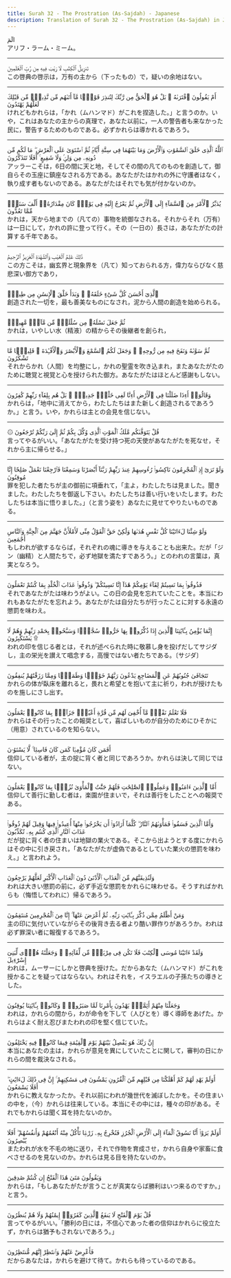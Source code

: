 ```yaml
---
title: Surah 32 - The Prostration (As-Sajdah) - Japanese
description: Translation of Surah 32 - The Prostration (As-Sajdah) in Japanese
---
```





<Aside type="quran" title="1">
الٓمٓ
</Aside>

<Aside type="reference" title="1">
アリフ・ラーム・ミーム。
</Aside>

---

<Aside type="quran" title="2">
تَنزِيلُ ٱلْكِتَٰبِ لَا رَيْبَ فِيهِ مِن رَّبِّ ٱلْعَٰلَمِينَ
</Aside>

<Aside type="reference" title="2">
この啓典の啓示は，万有の主から（下ったもの）で，疑いの余地はない。
</Aside>

---

<Aside type="quran" title="3">
أَمْ يَقُولُونَ ٱفْتَرَىٰهُ ۚ بَلْ هُوَ ٱلْحَقُّ مِن رَّبِّكَ لِتُنذِرَ قَوْمًۭا مَّآ أَتَىٰهُم مِّن نَّذِيرٍۢ مِّن قَبْلِكَ لَعَلَّهُمْ يَهْتَدُونَ
</Aside>

<Aside type="reference" title="3">
けれどもかれらは，「かれ（ムハンマド）がこれを捏造した。」と言うのか。いや，これはあなたの主からの真理で，あなた以前に，一人の警告者も来なかった民に，警告するためのものである。必ずかれらは導かれるであろう。
</Aside>

---

<Aside type="quran" title="4">
ٱللَّهُ ٱلَّذِى خَلَقَ ٱلسَّمَٰوَٰتِ وَٱلْأَرْضَ وَمَا بَيْنَهُمَا فِى سِتَّةِ أَيَّامٍۢ ثُمَّ ٱسْتَوَىٰ عَلَى ٱلْعَرْشِ ۖ مَا لَكُم مِّن دُونِهِۦ مِن وَلِىٍّۢ وَلَا شَفِيعٍ ۚ أَفَلَا تَتَذَكَّرُونَ
</Aside>

<Aside type="reference" title="4">
アッラーこそは，6日の間に天と地，そしてその間の凡てのものを創造して，御自らその玉座に鎮座なされる方である。あなたがたはかれの外に守護者はなく，執り成す者もないのである。あなたがたはそれでも気が付かないのか。
</Aside>

---

<Aside type="quran" title="5">
يُدَبِّرُ ٱلْأَمْرَ مِنَ ٱلسَّمَآءِ إِلَى ٱلْأَرْضِ ثُمَّ يَعْرُجُ إِلَيْهِ فِى يَوْمٍۢ كَانَ مِقْدَارُهُۥٓ أَلْفَ سَنَةٍۢ مِّمَّا تَعُدُّونَ
</Aside>

<Aside type="reference" title="5">
かれは，天から地までの（凡ての）事物を統御なされる。それからそれ（万有）は一日にして，かれの許に登って行く。その（一日の）長さは，あなたがたの計算する千年である。
</Aside>

---

<Aside type="quran" title="6">
ذَٰلِكَ عَٰلِمُ ٱلْغَيْبِ وَٱلشَّهَٰدَةِ ٱلْعَزِيزُ ٱلرَّحِيمُ
</Aside>

<Aside type="reference" title="6">
この方こそは，幽玄界と現象界を（凡て）知っておられる方，偉力ならびなく慈悲深い御方であり，
</Aside>

---

<Aside type="quran" title="7">
ٱلَّذِىٓ أَحْسَنَ كُلَّ شَىْءٍ خَلَقَهُۥ ۖ وَبَدَأَ خَلْقَ ٱلْإِنسَٰنِ مِن طِينٍۢ
</Aside>

<Aside type="reference" title="7">
創造された一切を，最も善美なものになされ，泥から人間の創造を始められる。
</Aside>

---

<Aside type="quran" title="8">
ثُمَّ جَعَلَ نَسْلَهُۥ مِن سُلَٰلَةٍۢ مِّن مَّآءٍۢ مَّهِينٍۢ
</Aside>

<Aside type="reference" title="8">
かれは，いやしい水（精液）の精からその後継者を創られ，
</Aside>

---

<Aside type="quran" title="9">
ثُمَّ سَوَّىٰهُ وَنَفَخَ فِيهِ مِن رُّوحِهِۦ ۖ وَجَعَلَ لَكُمُ ٱلسَّمْعَ وَٱلْأَبْصَٰرَ وَٱلْأَفْـِٔدَةَ ۚ قَلِيلًۭا مَّا تَشْكُرُونَ
</Aside>

<Aside type="reference" title="9">
それからかれ（人間）を均整にし，かれの聖霊を吹き込まれ，またあなたがたのために聴覚と視覚と心を授けられた御方。あなたがたはほとんど感謝もしない。
</Aside>

---

<Aside type="quran" title="10">
وَقَالُوٓا۟ أَءِذَا ضَلَلْنَا فِى ٱلْأَرْضِ أَءِنَّا لَفِى خَلْقٍۢ جَدِيدٍۭ ۚ بَلْ هُم بِلِقَآءِ رَبِّهِمْ كَٰفِرُونَ
</Aside>

<Aside type="reference" title="10">
かれらは，「地中に消えてから，わたしたちはまた新しく創造されるであろうか。」と言う。いや，かれらは主との会見を信じない。
</Aside>

---

<Aside type="quran" title="11">
۞ قُلْ يَتَوَفَّىٰكُم مَّلَكُ ٱلْمَوْتِ ٱلَّذِى وُكِّلَ بِكُمْ ثُمَّ إِلَىٰ رَبِّكُمْ تُرْجَعُونَ
</Aside>

<Aside type="reference" title="11">
言ってやるがいい。「あなたがたを受け持つ死の天使があなたがたを死なせ，それから主に帰らせる。」
</Aside>

---

<Aside type="quran" title="12">
وَلَوْ تَرَىٰٓ إِذِ ٱلْمُجْرِمُونَ نَاكِسُوا۟ رُءُوسِهِمْ عِندَ رَبِّهِمْ رَبَّنَآ أَبْصَرْنَا وَسَمِعْنَا فَٱرْجِعْنَا نَعْمَلْ صَٰلِحًا إِنَّا مُوقِنُونَ
</Aside>

<Aside type="reference" title="12">
罪を犯した者たちが主の御前に項垂れて，「主よ，わたしたちは見ました。聞きました。わたしたちを御返し下さい。わたしたちは善い行いをいたします。わたしたちは本当に悟りました。」（と言う姿を）あなたに見せてやりたいものである。
</Aside>

---

<Aside type="quran" title="13">
وَلَوْ شِئْنَا لَءَاتَيْنَا كُلَّ نَفْسٍ هُدَىٰهَا وَلَٰكِنْ حَقَّ ٱلْقَوْلُ مِنِّى لَأَمْلَأَنَّ جَهَنَّمَ مِنَ ٱلْجِنَّةِ وَٱلنَّاسِ أَجْمَعِينَ
</Aside>

<Aside type="reference" title="13">
もしわれが欲するならば，それぞれの魂に導きを与えることも出来た。だが「ジン（幽精）と人間たちで，必ず地獄を満たすであろう。」とのわれの言葉は，真実となろう。
</Aside>

---

<Aside type="quran" title="14">
فَذُوقُوا۟ بِمَا نَسِيتُمْ لِقَآءَ يَوْمِكُمْ هَٰذَآ إِنَّا نَسِينَٰكُمْ ۖ وَذُوقُوا۟ عَذَابَ ٱلْخُلْدِ بِمَا كُنتُمْ تَعْمَلُونَ
</Aside>

<Aside type="reference" title="14">
それであなたがたは味わうがよい。この日の会見を忘れていたことを。本当にわれもあなたがたを忘れよう。あなたがたは自分たちが行ったことに対する永遠の懲罰を味わえ。
</Aside>

---

<Aside type="quran" title="15">
إِنَّمَا يُؤْمِنُ بِـَٔايَٰتِنَا ٱلَّذِينَ إِذَا ذُكِّرُوا۟ بِهَا خَرُّوا۟ سُجَّدًۭا وَسَبَّحُوا۟ بِحَمْدِ رَبِّهِمْ وَهُمْ لَا يَسْتَكْبِرُونَ ۩
</Aside>

<Aside type="reference" title="15">
われの印を信じる者とは，それが述べられた時に敬慕し身を投げだしてサジダし，主の栄光を讃えて唱念する，高慢ではない者たちである。〔サジダ〕
</Aside>

---

<Aside type="quran" title="16">
تَتَجَافَىٰ جُنُوبُهُمْ عَنِ ٱلْمَضَاجِعِ يَدْعُونَ رَبَّهُمْ خَوْفًۭا وَطَمَعًۭا وَمِمَّا رَزَقْنَٰهُمْ يُنفِقُونَ
</Aside>

<Aside type="reference" title="16">
かれらの体が臥床を離れると，畏れと希望とを抱いて主に祈り，われが授けたものを施しにさし出す。
</Aside>

---

<Aside type="quran" title="17">
فَلَا تَعْلَمُ نَفْسٌۭ مَّآ أُخْفِىَ لَهُم مِّن قُرَّةِ أَعْيُنٍۢ جَزَآءًۢ بِمَا كَانُوا۟ يَعْمَلُونَ
</Aside>

<Aside type="reference" title="17">
かれらはその行ったことの報奨として，喜ばしいものが自分のためにひそかに（用意）されているのを知らない。
</Aside>

---

<Aside type="quran" title="18">
أَفَمَن كَانَ مُؤْمِنًۭا كَمَن كَانَ فَاسِقًۭا ۚ لَّا يَسْتَوُۥنَ
</Aside>

<Aside type="reference" title="18">
信仰している者が，主の掟に背く者と同じであろうか。かれらは決して同じではない。
</Aside>

---

<Aside type="quran" title="19">
أَمَّا ٱلَّذِينَ ءَامَنُوا۟ وَعَمِلُوا۟ ٱلصَّٰلِحَٰتِ فَلَهُمْ جَنَّٰتُ ٱلْمَأْوَىٰ نُزُلًۢا بِمَا كَانُوا۟ يَعْمَلُونَ
</Aside>

<Aside type="reference" title="19">
信仰して善行に勤しむ者は，楽園が住まいで，それは善行をしたことへの報奨である。
</Aside>

---

<Aside type="quran" title="20">
وَأَمَّا ٱلَّذِينَ فَسَقُوا۟ فَمَأْوَىٰهُمُ ٱلنَّارُ ۖ كُلَّمَآ أَرَادُوٓا۟ أَن يَخْرُجُوا۟ مِنْهَآ أُعِيدُوا۟ فِيهَا وَقِيلَ لَهُمْ ذُوقُوا۟ عَذَابَ ٱلنَّارِ ٱلَّذِى كُنتُم بِهِۦ تُكَذِّبُونَ
</Aside>

<Aside type="reference" title="20">
だが掟に背く者の住まいは地獄の業火である。そこから出ようとする度にかれらはその中に引き戻され，「あなたがたが虚偽であるとしていた業火の懲罰を味わえ。」と言われよう。
</Aside>

---

<Aside type="quran" title="21">
وَلَنُذِيقَنَّهُم مِّنَ ٱلْعَذَابِ ٱلْأَدْنَىٰ دُونَ ٱلْعَذَابِ ٱلْأَكْبَرِ لَعَلَّهُمْ يَرْجِعُونَ
</Aside>

<Aside type="reference" title="21">
われは大きい懲罰の前に，必ず手近な懲罰をかれらに味わせる。そうすればかれらも（悔悟してわれに）帰るであろう。
</Aside>

---

<Aside type="quran" title="22">
وَمَنْ أَظْلَمُ مِمَّن ذُكِّرَ بِـَٔايَٰتِ رَبِّهِۦ ثُمَّ أَعْرَضَ عَنْهَآ ۚ إِنَّا مِنَ ٱلْمُجْرِمِينَ مُنتَقِمُونَ
</Aside>

<Aside type="reference" title="22">
主の印に気付いていながらその後背き去る者より酷い罪作りがあろうか。われは必ず罪深い者に報復するであろう。
</Aside>

---

<Aside type="quran" title="23">
وَلَقَدْ ءَاتَيْنَا مُوسَى ٱلْكِتَٰبَ فَلَا تَكُن فِى مِرْيَةٍۢ مِّن لِّقَآئِهِۦ ۖ وَجَعَلْنَٰهُ هُدًۭى لِّبَنِىٓ إِسْرَٰٓءِيلَ
</Aside>

<Aside type="reference" title="23">
われは，ムーサーにしかと啓典を授けた。だからあなた（ムハンマド）がこれを授かることを疑ってはならない。われはそれを，イスラエルの子孫たちの導きとした。
</Aside>

---

<Aside type="quran" title="24">
وَجَعَلْنَا مِنْهُمْ أَئِمَّةًۭ يَهْدُونَ بِأَمْرِنَا لَمَّا صَبَرُوا۟ ۖ وَكَانُوا۟ بِـَٔايَٰتِنَا يُوقِنُونَ
</Aside>

<Aside type="reference" title="24">
われは，かれらの間から，わが命令を下して（人びとを）導く導師をあげた。かれらはよく耐え忍びまたわれの印を堅く信じていた。
</Aside>

---

<Aside type="quran" title="25">
إِنَّ رَبَّكَ هُوَ يَفْصِلُ بَيْنَهُمْ يَوْمَ ٱلْقِيَٰمَةِ فِيمَا كَانُوا۟ فِيهِ يَخْتَلِفُونَ
</Aside>

<Aside type="reference" title="25">
本当にあなたの主は，かれらが意見を異にしていたことに関して，審判の日にかれらの間を裁決なされる。
</Aside>

---

<Aside type="quran" title="26">
أَوَلَمْ يَهْدِ لَهُمْ كَمْ أَهْلَكْنَا مِن قَبْلِهِم مِّنَ ٱلْقُرُونِ يَمْشُونَ فِى مَسَٰكِنِهِمْ ۚ إِنَّ فِى ذَٰلِكَ لَءَايَٰتٍ ۖ أَفَلَا يَسْمَعُونَ
</Aside>

<Aside type="reference" title="26">
かれらに教えなかったか。それ以前にわれが幾世代を滅ぼしたかを。その住まいの中を，（今）かれらは往来している。本当にその中には，種々の印がある。それでもかれらは聞く耳を持たないのか。
</Aside>

---

<Aside type="quran" title="27">
أَوَلَمْ يَرَوْا۟ أَنَّا نَسُوقُ ٱلْمَآءَ إِلَى ٱلْأَرْضِ ٱلْجُرُزِ فَنُخْرِجُ بِهِۦ زَرْعًۭا تَأْكُلُ مِنْهُ أَنْعَٰمُهُمْ وَأَنفُسُهُمْ ۖ أَفَلَا يُبْصِرُونَ
</Aside>

<Aside type="reference" title="27">
またわれが水を不毛の地に送り，それで作物を育成させ，かれら自身や家畜に食べさせるのを見ないのか。かれらは見る目を持たないのか。
</Aside>

---

<Aside type="quran" title="28">
وَيَقُولُونَ مَتَىٰ هَٰذَا ٱلْفَتْحُ إِن كُنتُمْ صَٰدِقِينَ
</Aside>

<Aside type="reference" title="28">
かれらは，「もしあなたがたが言うことが真実ならば勝利はいつ来るのですか。」と言う。
</Aside>

---

<Aside type="quran" title="29">
قُلْ يَوْمَ ٱلْفَتْحِ لَا يَنفَعُ ٱلَّذِينَ كَفَرُوٓا۟ إِيمَٰنُهُمْ وَلَا هُمْ يُنظَرُونَ
</Aside>

<Aside type="reference" title="29">
言ってやるがいい。「勝利の日には，不信心であった者の信仰はかれらに役立たず，かれらは猶予もされないであろう。」
</Aside>

---

<Aside type="quran" title="30">
فَأَعْرِضْ عَنْهُمْ وَٱنتَظِرْ إِنَّهُم مُّنتَظِرُونَ
</Aside>

<Aside type="reference" title="30">
だからあなたは，かれらを避けて待て。かれらも待っているのである。
</Aside>

---
